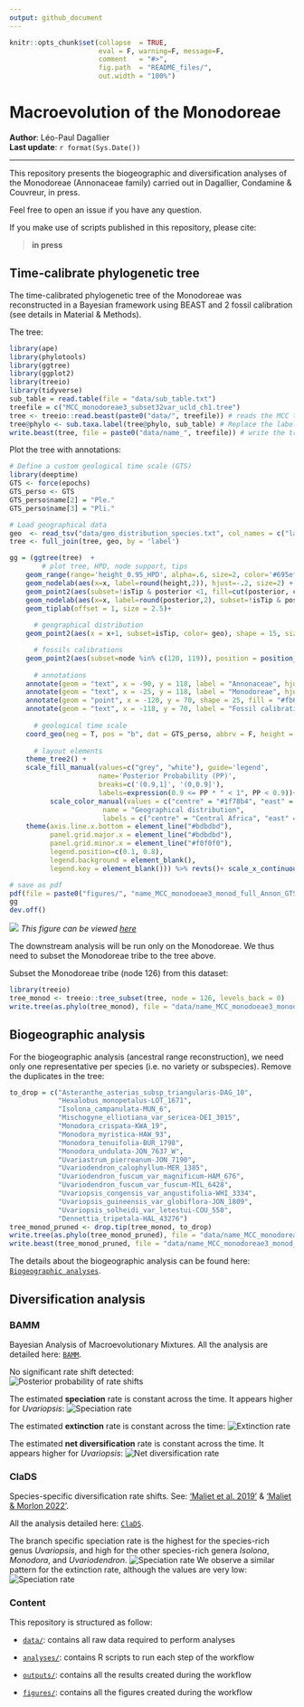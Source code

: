 ```yaml
---
output: github_document
---
```


<!-- README.md is generated from README.Rmd. Please edit that file -->


```r
knitr::opts_chunk$set(collapse  = TRUE,
                      eval = F, warning=F, message=F,
                      comment   = "#>",
                      fig.path  = "README_files/",
                      out.width = "100%")
```

# Macroevolution of the Monodoreae
**Author**: Léo-Paul Dagallier    
**Last update**: `r format(Sys.Date())`

***

<!-- badges: start -->
<!-- badges: end -->

This repository presents the biogeographic and diversification analyses of the Monodoreae (Annonaceae family) carried out in Dagallier, Condamine & Couvreur, in press.

Feel free to open an issue if you have any question.

If you make use of scripts published in this repository, please cite: 

> **in press**

## Time-calibrate phylogenetic tree
The time-calibrated phylogenetic tree of the Monodoreae was reconstructed in a Bayesian framework using BEAST and 2 fossil calibration (see details in Material & Methods).

The tree:
```r
library(ape)
library(phylotools)
library(ggtree)
library(ggplot2)
library(treeio)
library(tidyverse)
sub_table = read.table(file = "data/sub_table.txt")
treefile = c("MCC_monodoreae3_subset32var_ucld_ch1.tree")
tree <- treeio::read.beast(paste0("data/", treefile)) # reads the MCC tree in BEAST format
tree@phylo <- sub.taxa.label(tree@phylo, sub_table) # Replace the label name
write.beast(tree, file = paste0("data/name_", treefile)) # write the tree back in nexus format
```

Plot the tree with annotations:
```r
# Define a custom geological time scale (GTS)
library(deeptime)
GTS <- force(epochs)
GTS_perso <- GTS
GTS_perso$name[2] = "Ple."
GTS_perso$name[3] = "Pli."

# Load geographical data
geo  <- read_tsv("data/geo_distribution_species.txt", col_names = c("label", "geo"), na = c("", "na"))
tree <- full_join(tree, geo, by = 'label')

gg = (ggtree(tree)  +
        # plot tree, HPD, node support, tips
    geom_range(range='height_0.95_HPD', alpha=.6, size=2, color='#695eff', center = 'height') +
    geom_nodelab(aes(x=x, label=round(height,2)), hjust=-.2, size=2) +
    geom_point2(aes(subset=!isTip & posterior <1, fill=cut(posterior, c(0, 0.9, 1))), shape=21, size=2, stroke = 0.3)+ 
    geom_nodelab(aes(x=x, label=round(posterior,2), subset=!isTip & posterior <1), size=0.8) +
    geom_tiplab(offset = 1, size = 2.5)+
      
      # geographical distribution
    geom_point2(aes(x = x+1, subset=isTip, color= geo), shape = 15, size = 2)+

      # fossils calibrations
    geom_point2(aes(subset=node %in% c(120, 119)), position = position_nudge(y = 4), shape = 25, fill = "#fb6a4a", stroke = 0, size = 3)+
    
      # annotations
    annotate(geom = "text", x = -90, y = 118, label = "Annonaceae", hjust = -0.05, vjust = 1, size = 5)+
    annotate(geom = "text", x = -25, y = 118, label = "Monodoreae", hjust = -0.05, vjust = 1, size = 5)+
    annotate(geom = "point", x = -120, y = 70, shape = 25, fill = "#fb6a4a", stroke = 0, size = 3)+
    annotate(geom = "text", x = -118, y = 70, label = "Fossil calibration point", hjust = 0)+
      
      # geological time scale
    coord_geo(neg = T, pos = "b", dat = GTS_perso, abbrv = F, height = unit(1, "line"), size = 2.7, bord = c(), skip = c( "Holocene"), center_end_labels = T, expand = T)+
    
      # layout elements
    theme_tree2() +
    scale_fill_manual(values=c("grey", "white"), guide='legend', 
                      name='Posterior Probability (PP)', 
                      breaks=c('(0.9,1]', '(0,0.9]'), 
                      labels=expression(0.9 <= PP * " < 1", PP < 0.9))+
          scale_color_manual(values = c("centre" = "#1f78b4", "east" = "#33a02c", "mada" = "#fdbf6f","west" = "#6a3d9a"), na.value = "transparent",
                       name = "Geographical distribution",
                       labels = c("centre" = "Central Africa", "east" = "East Africa", "mada" = "Madagascar","west" = "West Africa"))+
    theme(axis.line.x.bottom = element_line("#bdbdbd"),
          panel.grid.major.x = element_line("#bdbdbd"),
          panel.grid.minor.x = element_line("#f0f0f0"),
          legend.position=c(0.1, 0.8),
          legend.background = element_blank(),
          legend.key = element_blank())) %>% revts()+ scale_x_continuous(labels=abs, breaks = c(0,-20, -40, -60, -80, -100,  -120), limits = c(-120, 30)) +    geom_highlight(node=120, fill="steelblue", alpha=.1, to.bottom = T, xmin = -90) +    geom_highlight(node=126, fill="darkgreen", alpha=.2, to.bottom = T, xmin = -24.9)

# save as pdf
pdf(file = paste0("figures/", "name_MCC_monodoeae3_monod_full_Annon_GTS",".pdf"), width = 13 , height = 10)
gg
dev.off()
```

![](README_files/MCC-Monodoreae-3-full-plot-GTS.png)
*This figure can be viewed [here](figures/name_MCC_monodoeae3_monod_full_Annon_GTS.pdf)*

The downstream analysis will be run only on the Monodoreae. We thus need to subset the Monodoreae tribe to the tree above.

Subset the Monodoreae tribe (node 126) from this dataset:
```r
library(treeio)
tree_monod <- treeio::tree_subset(tree, node = 126, levels_back = 0)
write.tree(as.phylo(tree_monod), file = "data/name_MCC_monodoeae3_monod.newick")
```


## Biogeographic analysis
For the  biogeographic analysis (ancestral range reconstruction), we need only one representative per species (i.e. no variety or subspecies). Remove the duplicates in the tree:
```r
to_drop = c("Asteranthe_asterias_subsp_triangularis-DAG_10",
            "Hexalobus_monopetalus-LOT_1671",
            "Isolona_campanulata-MUN_6",
            "Mischogyne_elliotiana_var_sericea-DEI_3015",
            "Monodora_crispata-KWA_19",
            "Monodora_myristica-HAW_93",
            "Monodora_tenuifolia-BUR_1798",
            "Monodora_undulata-JON_7637_W",
            "Uvariastrum_pierreanum-JON_7190",
            "Uvariodendron_calophyllum-MER_1385",
            "Uvariodendron_fuscum_var_magnificum-HAM_676",
            "Uvariodendron_fuscum_var_fuscum-MIL_6428",
            "Uvariopsis_congensis_var_angustifolia-WHI_3334",
            "Uvariopsis_guineensis_var_globiflora-JON_1809",
            "Uvariopsis_solheidi_var_letestui-COU_550",
            "Dennettia_tripetala-HAL_43276")
tree_monod_pruned <- drop.tip(tree_monod, to_drop)
write.tree(as.phylo(tree_monod_pruned), file = "data/name_MCC_monodoreae3_monod_pruned.newick")
write.beast(tree_monod_pruned, file = "data/name_MCC_monodoreae3_monod_pruned.tree")
```

The details about the biogeographic analysis can be found here: [`Biogeographic analyses`](Biogeography_DEC.md).

## Diversification analysis
### BAMM
Bayesian Analysis of Macroevolutionary Mixtures.
All the analysis are detailed here: [`BAMM`](BAMM.md).  

No significant rate shift detected:  
![Posterior probability of rate shifts](BAMM_files/expected-n-shifts-1.png)  

The estimated **speciation** rate is constant across the time. It appears higher for *Uvariopsis*:
![Speciation rate](BAMM_files/speciation-rate-1.png)  

The estimated **extinction** rate is constant across the time:
![Extinction rate](BAMM_files/extinction-rate-1.png)

The estimated **net diversification** rate is constant across the time. It appears higher for *Uvariopsis*:
![Net diversification rate](BAMM_files/net-diversification-rate-1.png)

### ClaDS
Species-specific diversification rate shifts. See: ['Maliet et al. 2019'](http://www.nature.com/articles/s41559-019-0908-0) & ['Maliet & Morlon 2022'](https://doi.org/10.1093/sysbio/syab055).  

All the analysis detailed here: [`ClaDS`](ClaDS.md).  

The branch specific speciation rate is the highest for the species-rich genus *Uvariopsis*, and high for the other species-rich genera *Isolona*, *Monodora*, and *Uvariodendron*.
![Speciation rate](ClaDS_files/plot-ClaDS-speciation-1.png)
We observe a similar pattern for the extinction rate, although the values are very low:
![Speciation rate](ClaDS_files/plot-ClaDS-extinction-1.png)



### Content

This repository is structured as follow:

- [`data/`](https://github.com/LPDagallier/Monodoreae_macroevoluton/tree/master/data):
contains all raw data required to perform analyses

- [`analyses/`](https://github.com/LPDagallier/Monodoreae_macroevoluton/tree/{{branch}}/analyses/):
contains R scripts to run each step of the workflow

- [`outputs/`](https://github.com/LPDagallier/Monodoreae_macroevoluton/tree/{{branch}}/outputs):
contains all the results created during the workflow

- [`figures/`](https://github.com/LPDagallier/Monodoreae_macroevoluton/tree/{{branch}}/figures):
contains all the figures created during the workflow




